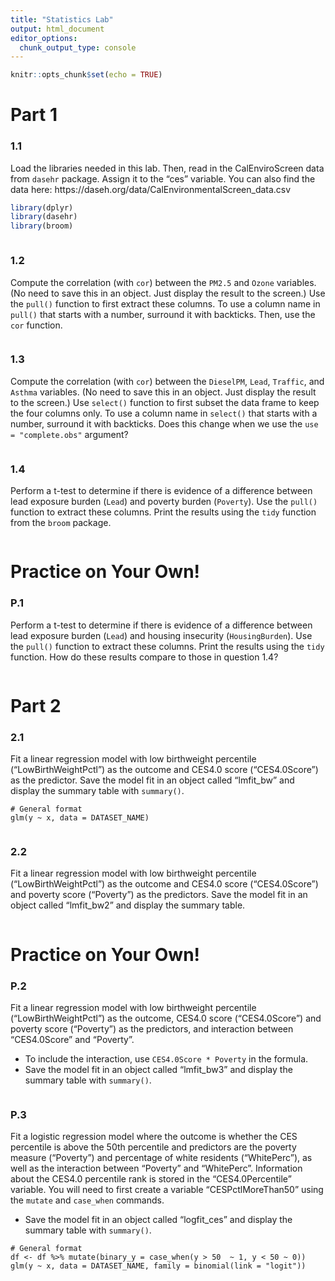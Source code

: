 ```yaml
---
title: "Statistics Lab"
output: html_document
editor_options: 
  chunk_output_type: console
---
```

```r
knitr::opts_chunk$set(echo = TRUE)
```

# Part 1

### 1.1

Load the libraries needed in this lab. Then, read in the CalEnviroScreen data from `dasehr` package. Assign it to the "ces" variable. You can also find the data here: https://daseh.org/data/CalEnvironmentalScreen_data.csv


```r
library(dplyr)
library(dasehr)
library(broom)
```

```r

```

### 1.2

Compute the correlation (with `cor`) between the `PM2.5` and `Ozone` variables. (No need to save this in an object. Just display the result to the screen.) Use the `pull()` function to first extract these columns. To use a column name in `pull()` that starts with a number, surround it with backticks. Then, use the `cor` function.

```r

```

### 1.3

Compute the correlation (with `cor`) between the `DieselPM`, `Lead`, `Traffic`, and `Asthma` variables. (No need to save this in an object. Just display the result to the screen.) Use `select()` function to first subset the data frame to keep the four columns only. To use a column name in `select()` that starts with a number, surround it with backticks. Does this change when we use the `use = "complete.obs"` argument? 

```r

```

### 1.4

Perform a t-test to determine if there is evidence of a difference between lead exposure burden (`Lead`) and poverty burden (`Poverty`). Use the `pull()` function to extract these columns. Print the results using the `tidy` function from the `broom` package. 

```r

```


# Practice on Your Own!

### P.1

Perform a t-test to determine if there is evidence of a difference between lead exposure burden (`Lead`) and housing insecurity (`HousingBurden`). Use the `pull()` function to extract these columns. Print the results using the `tidy` function. How do these results compare to those in question 1.4?

```r

```


# Part 2

### 2.1

Fit a linear regression model with low birthweight percentile ("LowBirthWeightPctl") as the outcome and CES4.0 score ("CES4.0Score") as the predictor. Save the model fit in an object called "lmfit_bw" and display the summary table with `summary()`.

```
# General format
glm(y ~ x, data = DATASET_NAME)
```

```r

```

### 2.2

Fit a linear regression model with low birthweight percentile ("LowBirthWeightPctl") as the outcome and CES4.0 score ("CES4.0Score") and poverty score ("Poverty") as the predictors. Save the model fit in an object called "lmfit_bw2" and display the summary table.

```r

```


# Practice on Your Own!

### P.2

Fit a linear regression model with low birthweight percentile ("LowBirthWeightPctl") as the outcome, CES4.0 score ("CES4.0Score") and poverty score ("Poverty") as the predictors, and interaction between "CES4.0Score" and "Poverty".

- To include the interaction, use `CES4.0Score * Poverty` in the formula. 
- Save the model fit in an object called "lmfit_bw3" and display the summary table with `summary()`.

```r

```

### P.3

Fit a logistic regression model where the outcome is whether the CES percentile is above the 50th percentile and predictors are the poverty measure ("Poverty") and percentage of white residents ("WhitePerc"), as well as the interaction between "Poverty" and "WhitePerc". Information about the CES4.0 percentile rank is stored in the "CES4.0Percentile" variable. You will need to first create a variable "CESPctlMoreThan50" using the `mutate` and `case_when` commands.

- Save the model fit in an object called "logfit_ces" and display the summary table with `summary()`.

```
# General format
df <- df %>% mutate(binary_y = case_when(y > 50  ~ 1, y < 50 ~ 0)) 
glm(y ~ x, data = DATASET_NAME, family = binomial(link = "logit"))
```

```r

```
